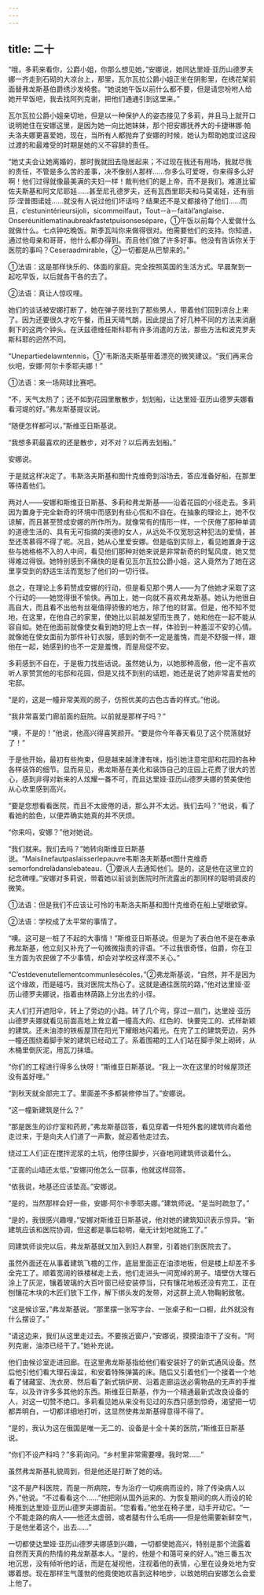 ```yaml
---
---
---
```

title: 二十
---



“哦，多莉来看你，公爵小姐，你那么想见她，”安娜说，她同达里娅·亚历山德罗夫娜一齐走到石砌的大凉台上，那里，瓦尔瓦拉公爵小姐正坐在阴影里，在绣花架前面替弗龙斯基伯爵绣沙发椅套。“她说她午饭以前什么都不要，但是请您吩咐人给她开早饭吧，我去找阿列克谢，把他们通通引到这里来。”

瓦尔瓦拉公爵小姐亲切地，但是以一种保护人的姿态接见了多莉，并且马上就开口说明她住在安娜这里，是因为她一向比她妹妹，那个把安娜抚养大的卡捷琳娜·帕夫洛夫娜更喜爱她，现在，当所有人都抛弃了安娜的时候，她认为帮助她度过这段过渡的和最难受的时期是她的义不容辞的责任。

“她丈夫会让她离婚的，那时我就回去隐居起来；不过现在我还有用场，我就尽我的责任，不管是多么苦的差事，决不像别人那样……你多么可爱呀，你来得多么好啊！他们过得就像最美满的夫妇一样！裁判他们的是上帝，而不是我们。难道比留佐夫斯基和阿文尼耶娃……甚至尼孔德罗夫，还有瓦西里耶夫和马莫诺娃，还有丽莎·涅普图诺娃……就没有人说过他们坏话吗？结果还不是又都接待了他们……而且，c’estunintérieursijoli，sicommeilfaut，Tout－à－faitàl’anglaise．Onseréunitlematinaubreakfastetpuisonsesépare，①午饭以前每个人爱做什么就做什么。七点钟吃晚饭。斯季瓦叫你来做得很对。他需要他们的支持。你知道，通过他母亲和哥哥，他什么都办得到。而且他们做了许多好事。他没有告诉你关于医院的事吗？Ceseraadmirable，②一切都是从巴黎来的。”



①法语：这是那样快乐的、体面的家庭。完全按照英国的生活方式。早晨聚到一起吃早饭，以后就各干各的去了。

②法语：真让人惊叹哩。

她们的谈话被安娜打断了，她在弹子房找到了那些男人，带着他们回到凉台上来了。因为还要很久才吃午餐，而且天晴气朗，因此提出了好几种不同的方法来消磨剩下的这两个钟头。在沃兹德维任斯科耶有许多消遣的方法，那些方法和波克罗夫斯科耶的迥然不同。

“Unepartiedelawntennis，①”韦斯洛夫斯基带着漂亮的微笑建议。“我们再来合伙吧，安娜·阿尔卡季耶夫娜！”



①法语：来一场网球比赛吧。

“不，天气太热了；还不如到花园里散散步，划划船，让达里娅·亚历山德罗夫娜看看河堤的好。”弗龙斯基提议说。

“随便怎样都可以，”斯维亚日斯基说。

“我想多莉最喜欢的还是散步，对不对？以后再去划船。”

安娜说。

于是就这样决定了。韦斯洛夫斯基和图什克维奇到浴场去，答应准备好船，在那里等待着他们。

两对人——安娜和斯维亚日斯基、多莉和弗龙斯基——沿着花园的小径走去。多莉因为置身于完全新奇的环境中而感到有些心慌和不自在。在抽象的理论上，她不仅谅解，而且甚至赞成安娜的所作所为。就像常有的情形一样，一个厌倦了那种单调的道德生活的、具有无可指摘的美德的女人，从远处不仅宽恕这种犯法的爱情，甚至还羡慕得不得了呢。况且，她从心里爱安娜。但是临到实际上，看见她置身于这些与她格格不入的人中间，看见他们那种对她来说是非常新奇的时髦风度，她又觉得难过得很。她特别感到不痛快的是看见瓦尔瓦拉公爵小姐，这人竟然为了她在这里享受到的舒适生活而宽恕了他们的一切行径。

总之，在理论上多莉赞成安娜的行动，但是看见那个男人——为了他她才采取了这个行动的——她觉得很不愉快。再加上，她一向就不喜欢弗龙斯基。她认为他很自高自大，而且看不出他有丝毫值得骄傲的地方，除了他的财富。但是，他不知不觉地，在这里，在他自己的家里，使她比以前越发望而生畏了，她和他在一起不能从容自如。她在他面前就像使女看到她的短上衣一样，体验到一种羞涩不安的心情。就像她在使女面前为那件补钉衣服，感到的倒不一定是羞愧，而是不舒服一样，跟他在一起，她感到的也不一定是羞愧，而是局促不安。

多莉感到不自在，于是极力找些话说。虽然她认为，以她那种高傲，他一定不喜欢听人家赞赏他的宅邸和花园，但是又找不到别的话题，她还是说了她非常喜爱他的宅邸。

“是的，这是一幢非常美观的房子，仿照优美的古色古香的样式。”他说。

“我非常喜爱门廊前面的庭院。以前就是那样子吗？”

“噢，不是的！”他说，他高兴得喜笑颜开。“要是你今年春天看见了这个院落就好了！”

于是他开始，最初有些拘束，但是越来越津津有味，指引她注意宅邸和花园的各种各样装饰的细节。显而易见，弗龙斯基在美化和装饰自己的庄园上花费了很大的苦心，感到非得对新来的人炫耀一番不可，而且达里娅·亚历山德罗夫娜的赞美使他从心坎里感到高兴。

“要是您想看看医院，而且不太疲倦的话，那么并不太远。我们去吗？”他说，看了看她的脸色，以便弄确实她真的并不厌烦。

“你来吗，安娜？”他对她说。

“我们就来。我们去吗？”她转向斯维亚日斯基说。“Maisilnefautpaslaisserlepauvre韦斯洛夫斯基et图什克维奇semorfondrelàdanslebateau．①要派人去通知他们。是的，这是他在这里立的纪念碑哩。”安娜对多莉说，带着她以前谈到医院时所流露出的那同样的聪明调皮的微笑。



①法语：但是我们不应该让可怜的韦斯洛夫斯基和图什克维奇在船上望眼欲穿。

②法语：学校成了太平常的事情了。

“噢。这可是一桩了不起的大事情！”斯维亚日斯基说。但是为了表白他不是在奉承弗龙斯基，他立刻又补充了一句微微指责的评语。“不过我很奇怪，伯爵，你在卫生方面为农民做了不少事情，却会对学校这样漠不关心。”

“C’estdevenutellementcommunlesécoles，”②弗龙斯基说，“自然，并不是因为这个缘故，而是碰巧，我对医院太热心了。这就是通往医院的路，”他对达里娅·亚历山德罗夫娜说，指着由林荫路上分出去的小径。

夫人们打开遮阳伞，转上了旁边的小路。转了几个弯，穿过一扇门，达里娅·亚历山德罗夫娜就看见前面高地上耸立着一幢高大的、红色的、快要完工的、式样新颖的建筑。还未油漆的铁板屋顶在阳光下耀眼地闪着光。在完了工的建筑旁边，另外一幢还围绕着脚手架的建筑已经动工了。系着围裙的工人们站在脚手架上砌砖，从木桶里倒灰泥，用瓦刀抹墙。

“你们的工程进行得多么快呀！”斯维亚日斯基说。“我上一次在这里的时候屋顶还没有盖好哩。”

“到秋天就全部完工了。里面差不多都装修停当了。”安娜说。

“这一幢新建筑是什么？”

“那是医生的诊疗室和药房，”弗龙斯基回答，看见穿着一件短外套的建筑师向着他走过来，于是向夫人们道了一声歉，就迎着他走过去。

绕过工人们正在搅拌泥浆的土坑，他停住脚步，兴奋地同建筑师谈着什么。

“正面的山墙还太低，”安娜问他怎么一回事，他就这样回答。

“依我说，地基还应该垫高。”安娜说。

“是的，当然那样会好一些，安娜·阿尔卡季耶夫娜。”建筑师说。“是当时疏忽了。”

“是的，我很感兴趣哩，”安娜对斯维亚日斯基说，他对她的建筑知识表示惊异。“新建筑应该和医院协调，但这都是事后聪明，毫无计划地就施工了。”

同建筑师谈完以后，弗龙斯基就又加入到妇人群里，引着她们到医院去了。

虽然外面还在从事着建筑飞檐的工作，底层里面正在油漆地板，但是楼上却差不多全完工了。顺着宽阔的铁楼梯走上去，他们走进头一间宽绰的房子。墙壁仿大理石涂上了灰泥，镶着玻璃的大百叶窗已经安装停当，只有镶花地板还没有完工，正在刨镶花木块的木匠们放下工作，解下绑头发的发带，对这群上流人物鞠躬致敬。

“这是候诊室，”弗龙斯基说。“那里摆一张写字台、一张桌子和一口橱，此外就没有什么摆设了。”

“请这边来，我们从这里走过去。不要挨近窗户，”安娜说，摸摸油漆干了没有。“阿列克谢，油漆已经干了。”她补充说。

他们由候诊室走进回廊。在这里弗龙斯基指给他们看安装好了的新式通风设备。然后他引他们看大理石澡盆，和安着特殊弹簧的床。随后又引着他们一个接着一个地看了储藏室、洗衣房、然后看了新式锅炉房、沿着走廊运送必需物品的无声的手推车，以及许许多多其他的东西。斯维亚日斯基，作为一个精通最新式改良设备的人，对这一切赞不绝口。多莉看见她从来没有见过的东西只感到惊奇，渴望把一切都弄明白，一切都详细地打听，这显然使弗龙斯基得意得不得了。

“是的，我认为这在俄国是唯一无二的、设备是十全十美的医院，”斯维亚日斯基说。

“你们不设产科吗？”多莉询问。“乡村里非常需要哩。我时常……”

虽然弗龙斯基礼貌周到，但是他还是打断了她的话。

“这不是产科医院，而是一所病院，专为治疗一切疾病而设的，除了传染病人以外，”他说。“不过看看这个……”他把刚从国外运来的、为恢复期间的病人而设的轮椅推到达里娅·亚历山德罗夫娜面前。“您看看。”他坐在椅子里，动手开动它。“一个不能走路的病人——他还太虚弱，或者腿有什么毛病——但是他需要新鲜空气，于是他坐着这个，出去……”

一切都使达里娅·亚历山德罗夫娜感到兴趣，一切都使她高兴，特别是那个流露着自然而天真的热情的弗龙斯基本人。“是的，他是个和蔼可亲的好人。”她三番五次地沉思，没有倾听他的话，而是在凝视他，注视着他的表情，心里在设身处地为安娜着想。现在那样生气蓬勃的他竟使她欢喜到这种地步，以致她明白安娜怎么会爱上他了。